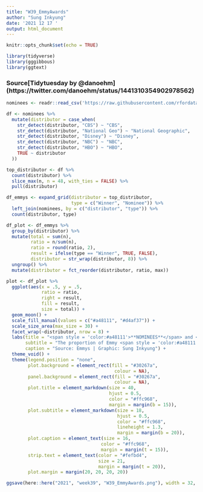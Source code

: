 ```yaml
---
title: "W39_EmmyAwards"
author: "Sung Inkyung"
date: '2021 12 17 '
output: html_document
---
```


```r
knitr::opts_chunk$set(echo = TRUE)
```

```r
library(tidyverse)
library(gggibbous)
library(ggtext)
```
### Source[Tidytuesday by @danoehm] (https://twitter.com/danoehm/status/1441310354902978562)

```r
nominees <- readr::read_csv('https://raw.githubusercontent.com/rfordatascience/tidytuesday/master/data/2021/2021-09-21/nominees.csv')

df <- nominees %>% 
  mutate(distributor = case_when(
    str_detect(distributor, "CBS") ~ "CBS",
    str_detect(distributor, "National Geo") ~ "National Geographic",
    str_detect(distributor, "Disney") ~ "Disney",
    str_detect(distributor, "NBC") ~ "NBC",
    str_detect(distributor, "HBO") ~ "HBO",
    TRUE ~ distributor
  ))
```


```r
top_distributor <- df %>% 
  count(distributor) %>% 
  slice_max(n, n = 48, with_ties = FALSE) %>% 
  pull(distributor)

df_emmys <- expand_grid(distributor = top_distributor, 
                        type = c("Winner", "Nominee")) %>% 
  left_join(nominees, by = c("distributor", "type")) %>% 
  count(distributor, type) 
```


```r
df_plot <- df_emmys %>% 
  group_by(distributor) %>% 
  mutate(total = sum(n),
         ratio = n/sum(n),
         ratio = round(ratio, 2),
         result = ifelse(type == "Winner", TRUE, FALSE),
         distributor = str_wrap(distributor, 8)) %>%  
  ungroup() %>% 
  mutate(distributor = fct_reorder(distributor, ratio, max))
```


```r
plot <- df_plot %>% 
  ggplot(aes(x = .5, y = .5,
             ratio = ratio,
             right = result,
             fill = result,
             size = total)) +
  geom_moon() +
  scale_fill_manual(values = c("#a48111", "#d4af37")) +
  scale_size_area(max_size = 30) +
  facet_wrap(~distributor, nrow = 8) +
  labs(title = "<span style = 'color:#a48111'>**NOMINEES**</span> and <span style = 'color:#d4af37'>**WINNERS**</span>",
       subtitle = "The proportion of Emmy <span style = 'color:#a48111'>**NOMINEES**</span> and <span style = 'color:#d4af37'>**WINNERS**</span> are shown for the 48 largest distributors.<br>**HBO** have the most nominations and winners with **4442** nominations. As well the highest proportion<br> of winners with <span style = 'color:#d4af37'>**30%**</span> taking the trophy. Size represents total number of nominations  since 1957.",
       caption = "Source: Emmys | Graphic: Sung Inkyung") +
  theme_void() +
  theme(legend.position = "none",
        plot.background = element_rect(fill = "#30267a",
                                        colour = NA),
        panel.background = element_rect(fill = "#30267a",
                                        colour = NA),
        plot.title = element_markdown(size = 40, 
                                      hjust = 0.5,
                                      color = "#ffc968",
                                      margin = margin(b = 15)),
        plot.subtitle = element_markdown(size = 18,
                                         hjust = 0.5,
                                         color = "#ffc968",
                                         lineheight = 1.3,
                                         margin = margin(b = 20)),
        plot.caption = element_text(size = 16,
                                   color = "#ffc968",
                                   margin = margin(t = 15)), 
        strip.text = element_text(color = "#fefbd4", 
                                  size = 21,
                                  margin = margin(t = 20)),
        plot.margin = margin(20, 20, 20, 20))

ggsave(here::here("2021", "week39", "W39_EmmyAwards.png"), width = 32, height = 45, units = "cm")
          
```


